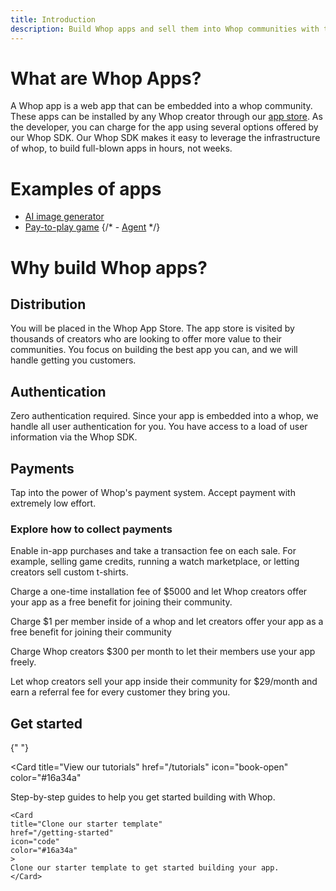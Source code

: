 ```yaml
---
title: Introduction
description: Build Whop apps and sell them into Whop communities with thousands of members.
---
```


# What are Whop Apps?

A Whop app is a web app that can be embedded into a whop community. These apps can be installed by any Whop creator through our [app store](https://whop.com/discover/app-store/). As the developer, you can charge for the app using several options offered by our Whop SDK. Our Whop SDK makes it easy to leverage the infrastructure of whop, to build full-blown apps in hours, not weeks.

# Examples of apps

- [AI image generator](https://whop.com/apps/app_KHqcozSfEGNyhl/install/)
- [Pay-to-play game](https://whop.com/apps/app_scKdeUGhiBtYPr/install/)
  {/* - [Agent](https://dev.whop.com/apps/agent) */}

# Why build Whop apps?

## Distribution

You will be placed in the Whop App Store. The app store is visited by thousands of creators who are looking to offer more value to their communities. You focus on building the best app you can, and we will handle getting you customers.

## Authentication

Zero authentication required. Since your app is embedded into a whop, we handle all user authentication for you. You have access to a load of user information via the Whop SDK.

## Payments

Tap into the power of Whop's payment system. Accept payment with extremely low effort.

### Explore how to collect payments

<AccordionGroup>

<Accordion title="Transaction fees">

Enable in-app purchases and take a transaction fee on each sale. For example, selling game credits, running a watch marketplace, or letting creators sell custom t-shirts.

</Accordion>

<Accordion title="Installation fee">

Charge a one-time installation fee of $5000 and let Whop creators offer your app as a free benefit for joining their community.

</Accordion>

<Accordion title="Per seat">

Charge $1 per member inside of a whop and let creators offer your app as a free benefit for joining their community

</Accordion>

<Accordion title="Monthly subscription">

Charge Whop creators $300 per month to let their members use your app freely.

</Accordion>

<Accordion title="Affiliate commission">

Let whop creators sell your app inside their community for $29/month and earn a referral fee for every customer they bring you.

</Accordion>

</AccordionGroup>

## Get started

<CardGroup cols={2}>

{" "}

<Card
  title="View our tutorials"
  href="/tutorials"
  icon="book-open"
  color="#16a34a"
>
  Step-by-step guides to help you get started building with Whop.
</Card>

    <Card
    title="Clone our starter template"
    href="/getting-started"
    icon="code"
    color="#16a34a"
    >
    Clone our starter template to get started building your app.
    </Card>

</CardGroup>
